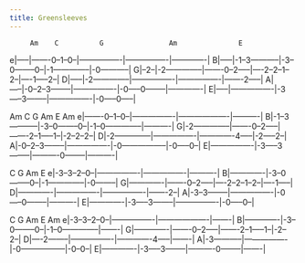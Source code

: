 ```yaml
---
title: Greensleeves
---
```


         Am    C          G                Am               E
e|-----|-------0--1--0--|----------------|----------------|-------------|
B|-----|-1--3-----------|-3--0--------0--|-1--------------|-0-----------|
G|--2--|-2--------------|-------0--2-----|----2--2--1--2--|----1-----2--|
D|-----|-2--------------|----------------|----------------|-------2-----|
A|-----|-0--2--3--------|----------------|-0-----0--------|-------------|
E|-----|----------------|-3-----3--------|----------------|-0-----0-----|

   Am    C          G                Am       E          Am
e|-------0--1--0--|----------------|-------------------|----------|
B|-1--3-----------|-3--0--------0--|-1--0--------------|----------|
G|-2--------------|-------0--2-----|-------2--1-----1--|-2--2--2--|
D|-2--------------|----------------|-------------4-----|-2-----2--|
A|-0--2--3--------|----------------|-0-----------------|-0-----0--|
E|----------------|-3-----3--------|----------0--------|----------|

 

   C             G                Am               E
e|-3--3--2--0--|----------------|----------------|----------|
B|-------------|-3--0--------0--|-1--------------|-0--------|
G|-------------|-------0--2-----|----2--2--1--2--|----1-----|
D|-------------|----------------|----------------|-------2--|
A|-3--3--------|----------------|-0-----0--------|----------|
E|-------------|-3-----3--------|----------------|-0-----0--|

 
   C             G                Am       E          Am
e|-3--3--2--0--|----------------|-------------------|-------|
B|-------------|-3--0--------0--|-1--0--------------|-------|
G|-------------|-------0--2-----|-------2--1-----1--|-2--2--|
D|----2--------|----------------|-------------4-----|-------|
A|-3-----------|----------------|-0-----------------|-0--0--|
E|-------------|-3-----3--------|----------0--------|-------|
